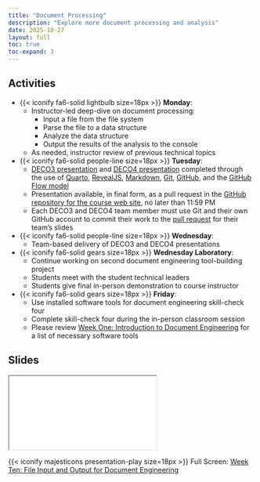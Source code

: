 ```yaml
---
title: "Document Processing"
description: "Explore more document processing and analysis"
date: 2025-10-27
layout: full
toc: true
toc-expand: 3
---
```


## Activities

- {{< iconify fa6-solid lightbulb size=18px >}} **Monday**:
  - Instructor-led deep-dive on document processing:
    - Input a file from the file system
    - Parse the file to a data structure
    - Analyze the data structure
    - Output the results of the analysis to the console
  - As needed, instructor review of previous technical topics

- {{< iconify fa6-solid people-line size=18px >}} **Tuesday**:
  - [DECO3 presentation](/slides/deco/weeknine/index.qmd) and [DECO4
  presentation](/slides/deco/weekten/index.qmd) completed through the use of
  [Quarto](https://quarto.org/), [RevealJS](https://revealjs.com/),
  [Markdown](https://www.markdownguide.org/), [Git](https://git-scm.com/),
  [GitHub](https://github.com/), and the [GitHub Flow
  model](https://docs.github.com/en/get-started/quickstart/github-flow)
  - Presentation available, in final form, as a pull request in the [GitHub
  repository for the course web
  site](https://github.com/prosegrammers/www.prosegrammers.com), no later than
  11:59 PM
  - Each DECO3 and DECO4 team member must use Git and their own GitHub account to commit
  their work to the [pull
  request](https://docs.github.com/en/pull-requests/collaborating-with-pull-requests/proposing-changes-to-your-work-with-pull-requests/about-pull-requests)
  for their team's slides
- {{< iconify fa6-solid people-line size=18px >}} **Wednesday**:
  - Team-based delivery of DECO3 and DECO4 presentations
- {{< iconify fa6-solid gears size=18px >}} **Wednesday Laboratory**:
  - Continue working on second document engineering tool-building project
  - Students meet with the student technical leaders
  - Students give final in-person demonstration to course instructor
- {{< iconify fa6-solid gears size=18px >}} **Friday**:
  - Use installed software tools for document engineering skill-check four
  - Complete skill-check four during the in-person classroom session
  - Please review [Week One: Introduction to Document
  Engineering](../../slides/weekone/) for a list of necessary software tools

## Slides

```{=html}
<iframe class="slide-deck" src="../../slides/weekten/"></iframe>
```

{{< iconify majesticons presentation-play size=18px >}} Full Screen: [Week
Ten: File Input and Output for Document Engineering](../../slides/weekten/)
